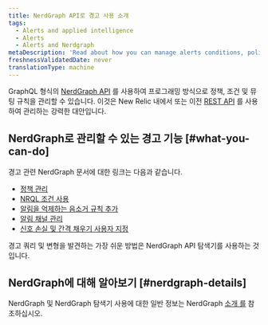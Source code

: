 ```yaml
---
title: NerdGraph API로 경고 사용 소개
tags:
  - Alerts and applied intelligence
  - Alerts
  - Alerts and Nerdgraph
metaDescription: 'Read about how you can manage alerts conditions, policies, and muting rules using NerdGraph.'
freshnessValidatedDate: never
translationType: machine
---
```




GraphQL 형식의 [NerdGraph API](/docs/apis/nerdgraph/get-started/introduction-new-relic-nerdgraph) 를 사용하여 프로그래밍 방식으로 정책, 조건 및 뮤팅 규칙을 관리할 수 있습니다. 이것은 New Relic 내에서 또는 이전 [REST API](/docs/alerts/rest-api-alerts/new-relic-alerts-rest-api/rest-api-calls-new-relic-alerts) 를 사용하여 관리하는 강력한 대안입니다.

## NerdGraph로 관리할 수 있는 경고 기능 [#what-you-can-do]

경고 관련 NerdGraph 문서에 대한 링크는 다음과 같습니다.

* [정책 관리](/docs/alerts/alerts-nerdgraph/nerdgraph-examples/nerdgraph-api-alerts-policies)
* [NRQL 조건 사용](/docs/alerts/alerts-nerdgraph/nerdgraph-examples/nerdgraph-api-alerts-nrql-conditions)
* [알림을 억제하는 음소거 규칙 추가](/docs/alerts/new-relic-alerts/managing-notification-channels/muting-rules-suppress-notifications)
* [알림 채널 관리](/docs/alerts-applied-intelligence/new-relic-alerts/alerts-nerdgraph/nerdgraph-api-notification-channels)
* [신호 손실 및 간격 채우기 사용자 지정](/docs/alerts-applied-intelligence/new-relic-alerts/alerts-nerdgraph/nerdgraph-api-loss-signal-gap-filling)

경고 쿼리 및 변형을 발견하는 가장 쉬운 방법은 NerdGraph API 탐색기를 사용하는 것입니다.

## NerdGraph에 대해 알아보기 [#nerdgraph-details]

NerdGraph 및 NerdGraph 탐색기 사용에 대한 일반 정보는 NerdGraph [소개 를](/docs/apis/nerdgraph/get-started/introduction-new-relic-nerdgraph) 참조하십시오.
